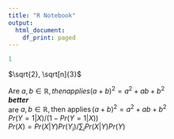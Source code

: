 ```yaml
---
title: "R Notebook"
output:
  html_document:
    df_print: paged
---
```


```r
1
```
\begin{equation}
  \label{simple_equation}
  \alpha = \sqrt{ \beta }
\end{equation}
$\sqrt{2}, \sqrt[n]{3}$

Are $a, b \in \mathbb{R}, then applies (a+b)^{2} = a^{2} + ab + b^{2}$  
***better***  
are $a, b \in \mathbb{R}, \textrm{then applies} \, (a+b)^{2 } = a^{2 } + ab + b^{2}$  
$Pr(Y=1|X)/(1 - Pr(Y=1|X))$  
$Pr(X) = Pr(X|Y)Pr(Y_{i})/\sum_{i} Pr(X|Y)Pr(Y)$  
